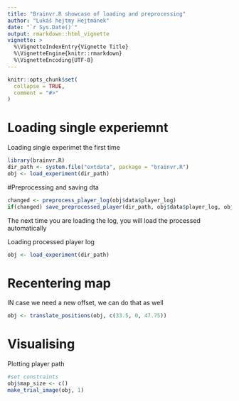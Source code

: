 ```yaml
---
title: "Brainvr.R showcase of loading and preprocessing"
author: "Lukáš hejtmy Hejtmánek"
date: "`r Sys.Date()`"
output: rmarkdown::html_vignette
vignette: >
  %\VignetteIndexEntry{Vignette Title}
  %\VignetteEngine{knitr::rmarkdown}
  %\VignetteEncoding{UTF-8}
---
```


```r
knitr::opts_chunk$set(
  collapse = TRUE,
  comment = "#>"
)
```

# Loading single experiemnt
Loading single experimet the first time

```r
library(brainvr.R)
dir_path <- system.file("extdata", package = "brainvr.R")
obj <- load_experiment(dir_path)
```
#Preprocessing and saving dta
```r
changed <- preprocess_player_log(obj$data$player_log)
if(changed) save_preprocessed_player(dir_path, obj$data$player_log, obj$timestamp)
```

The next time you are loading the log, you will load the processed automatically

Loading processed player log
```r
obj <- load_experiment(dir_path)
```

# Recentering map
IN case we need a new offset, we can do that as well
```r
obj <- translate_positions(obj, c(33.5, 0, 47.75))
```
# Visualising

Plotting player path

```r
#set constraints
obj$map_size <- c()
make_trial_image(obj, 1)
```